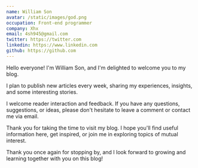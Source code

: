```yaml
---
name: William Son
avatar: /static/images/god.png
occupation: Front-end programmer
company: Xhx
email: 4sh945@gmail.com
twitter: https://twitter.com
linkedin: https://www.linkedin.com
github: https://github.com
---
```


Hello everyone! I'm William Son, and I'm delighted to welcome you to my blog.

I plan to publish new articles every week, sharing my experiences, insights, and some interesting stories.

I welcome reader interaction and feedback. If you have any questions, suggestions, or ideas, please don't hesitate to leave a comment or contact me via email.

Thank you for taking the time to visit my blog. I hope you'll find useful information here, get inspired, or join me in exploring topics of mutual interest.

Thank you once again for stopping by, and I look forward to growing and learning together with you on this blog!